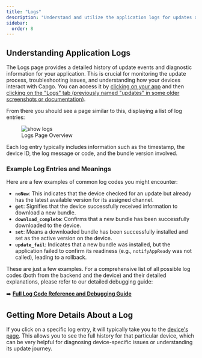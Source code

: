 ```yaml
---
title: "Logs"
description: "Understand and utilize the application logs for updates and diagnostics."
sidebar:
  order: 8
---
```


## Understanding Application Logs

The Logs page provides a detailed history of update events and diagnostic information for your application. This is crucial for monitoring the update process, troubleshooting issues, and understanding how your devices interact with Capgo. You can access it by [clicking on your app](/docs/webapp/main-page) and then [clicking on the "Logs" tab (previously named "updates" in some older screenshots or documentation)](/docs/webapp/main-app-page).

From there you should see a page similar to this, displaying a list of log entries:

<figure><img style="margin-left: auto; margin-right: auto" src="/logs.webp" alt="show logs" /><figcaption>Logs Page Overview</figcaption></figure>

Each log entry typically includes information such as the timestamp, the device ID, the log message or code, and the bundle version involved.

### Example Log Entries and Meanings

Here are a few examples of common log codes you might encounter:

*   **`noNew`**: This indicates that the device checked for an update but already has the latest available version for its assigned channel.
*   **`get`**: Signifies that the device successfully received information to download a new bundle.
*   **`download_complete`**: Confirms that a new bundle has been successfully downloaded to the device.
*   **`set`**: Means a downloaded bundle has been successfully installed and set as the active version on the device.
*   **`update_fail`**: Indicates that a new bundle was installed, but the application failed to confirm its readiness (e.g., `notifyAppReady` was not called), leading to a rollback.

These are just a few examples. For a comprehensive list of all possible log codes (both from the backend and the device) and their detailed explanations, please refer to our detailed debugging guide:

➡️ **[Full Log Code Reference and Debugging Guide](/docs/plugin/debugging/#understanding-cloud-logs)**

## Getting More Details About a Log

If you click on a specific log entry, it will typically take you to the [device's page](/docs/webapp/devices/). This allows you to see the full history for that particular device, which can be very helpful for diagnosing device-specific issues or understanding its update journey.

